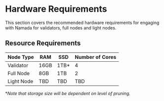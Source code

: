 # Hardware Requirements

This section covers the recommended hardware requirements for engaging with Namada for validators, full nodes and light nodes. 

## Resource Requirements

| Node Type  | RAM      | SSD        | Number of Cores |
| ---------- | -------- | ---------- | --------------- |
| Validator  | 16GB      | 1TB*     | 4               |
| Full Node  | 8GB      | 1TB      | 2               |
| Light Node | TBD      | TBD        | TBD             |

**Note that storage size will be dependent on level of pruning.*


